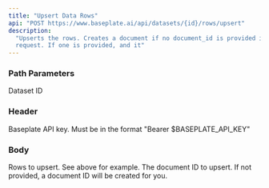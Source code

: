 ```yaml
---
title: "Upsert Data Rows"
api: "POST https://www.baseplate.ai/api/datasets/{id}/rows/upsert"
description:
  "Upserts the rows. Creates a document if no document_id is provided in the
  request. If one is provided, and it"
---
```


### Path Parameters

<ParamField path="id" type="string" required>
  Dataset ID
</ParamField>

### Header

<ParamField path="Authorization" type="string" required>
  Baseplate API key. Must be in the format "Bearer $BASEPLATE_API_KEY"
</ParamField>

### Body

<ParamField body="rows" type="array" required>
  Rows to upsert. See above for example.
</ParamField>

<ParamField body="document-id" type="string" required>
  The document ID to upsert. If not provided, a document ID will be created for
  you.
</ParamField>

